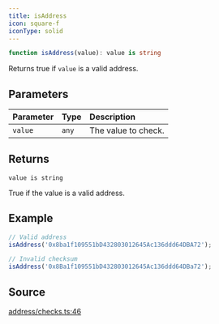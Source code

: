```yaml
---
title: isAddress
icon: square-f
iconType: solid
---
```


```ts
function isAddress(value): value is string
```

Returns true if `value` is a valid address.

## Parameters

| Parameter | Type | Description |
| :------ | :------ | :------ |
| `value` | `any` | The value to check. |

## Returns

`value is string`

True if the value is a valid address.

## Example

```js
// Valid address
isAddress('0x8ba1f109551bD432803012645Ac136ddd64DBA72');

// Invalid checksum
isAddress('0x8Ba1f109551bD432803012645Ac136ddd64DBa72');
```

## Source

[address/checks.ts:46](https://github.com/dominant-strategies/quais.js/blob/645041739db20c79ffe7730b79d42c9644eae500/src/address/checks.ts#L46)
